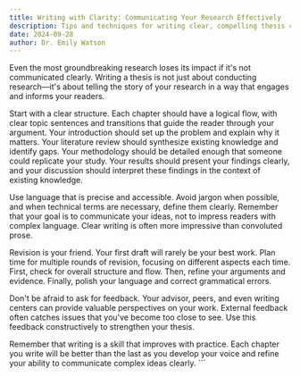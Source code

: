 ```yaml
---
title: Writing with Clarity: Communicating Your Research Effectively
description: Tips and techniques for writing clear, compelling thesis chapters
date: 2024-09-28
author: Dr. Emily Watson
---
```


Even the most groundbreaking research loses its impact if it's not communicated clearly. Writing a thesis is not just about conducting research—it's about telling the story of your research in a way that engages and informs your readers.

Start with a clear structure. Each chapter should have a logical flow, with clear topic sentences and transitions that guide the reader through your argument. Your introduction should set up the problem and explain why it matters. Your literature review should synthesize existing knowledge and identify gaps. Your methodology should be detailed enough that someone could replicate your study. Your results should present your findings clearly, and your discussion should interpret these findings in the context of existing knowledge.

Use language that is precise and accessible. Avoid jargon when possible, and when technical terms are necessary, define them clearly. Remember that your goal is to communicate your ideas, not to impress readers with complex language. Clear writing is often more impressive than convoluted prose.

Revision is your friend. Your first draft will rarely be your best work. Plan time for multiple rounds of revision, focusing on different aspects each time. First, check for overall structure and flow. Then, refine your arguments and evidence. Finally, polish your language and correct grammatical errors.

Don't be afraid to ask for feedback. Your advisor, peers, and even writing centers can provide valuable perspectives on your work. External feedback often catches issues that you've become too close to see. Use this feedback constructively to strengthen your thesis.

Remember that writing is a skill that improves with practice. Each chapter you write will be better than the last as you develop your voice and refine your ability to communicate complex ideas clearly.
\`\`\`
